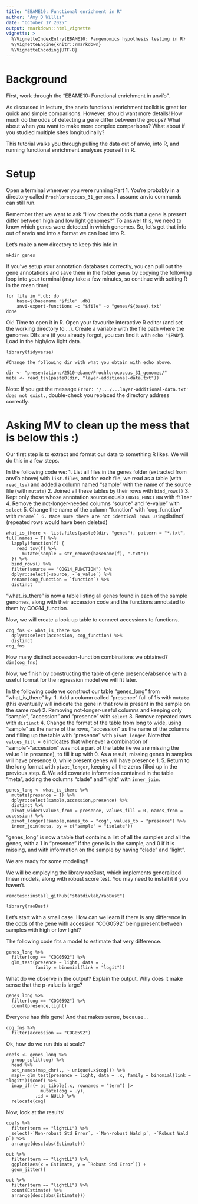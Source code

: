```yaml
---
title: "EBAME10: Functional enrichment in R"
author: "Amy D Willis"
date: "October 17 2025"
output: rmarkdown::html_vignette
vignette: >
  %\VignetteIndexEntry{EBAME10: Pangenomics hypothesis testing in R}
  %\VignetteEngine{knitr::rmarkdown}
  %\VignetteEncoding{UTF-8}
---
```



# Background

First, work through the "EBAME10: Functional enrichment in anvi'o". 

As discussed in lecture, the anvio functional enrichment toolkit is great for quick and simple comparisons. However, should want more details! How much do the odds of detecting a gene differ between the groups? What about when you want to make more complex comparisons? What about if you studied multiple sites longitudinally?

This tutorial walks you through pulling the data out of anvio, into R, and running functional enrichment analyses yourself in R. 

# Setup

Open a terminal wherever you were running Part 1. You're probably in a directory called `Prochlorococcus_31_genomes`. I assume anvio commands can still run. 

Remember that we want to ask "How does the odds that a gene is present differ between high and low light genomes?" To answer this, we need to know which genes were detected in which genomes. So, let's get that info out of anvio and into a format we can load into R.  

Let's make a new directory to keep this info in.  

```
mkdir genes 
```

If you've setup your annotation databases correctly, you can pull out the gene annotations and save them in the folder `genes` by copying the following loop into your terminal (may take a few minutes, so continue with setting R in the mean time):

```
for file in *.db; do
    base=$(basename "$file" .db)
    anvi-export-functions -c "$file" -o "genes/${base}.txt"
done
```


Ok! Time to open it in R. Open your favourite interactive R editor (and set the working directory to ...). Create a variable with the file path where the genomes DBs are (if you already forgot, you can find it with `echo "$PWD"`). Load in the high/low light data.  


```
library(tidyverse)

#Change the following dir with what you obtain with echo above.

dir <- "presentations/2510-ebame/Prochlorococcus_31_genomes/"
meta <- read_tsv(paste0(dir, "layer-additional-data.txt"))
```

Note: If you get the message `Error: '/.../...layer-additional-data.txt' does not exist.`, double-check you replaced the directory address correctly.

# Asking MV to clean up the mess that is below this :)

Our first step is to extract and format our data to something R likes. We will do this in a few steps.

In the following code we:
1. List all files in the genes folder (extracted from anvi'o above) with `list.files`, and for each file, we read as a table (with `read_tsv`) and added a column named "sample" with the name of the source file (with `mutate`)
2. Joined all these tables by their rows with `bind_rows()`
3. Kept only those whose annotation source equals `COG14_FUNCTION` with `filter`
4. Remove the not-longer-needed columns "source" and "e-value" with `select`
5. Change the name of the column "function" with "cog_function" with `rename``
6. Made sure there are not identical rows using `distinct` (repeated rows would have been deleted)

```
what_is_there <- list.files(paste0(dir, "genes"), pattern = "*.txt", full.names = T) %>%
  lapply(function(f) {
    read_tsv(f) %>%
      mutate(sample = str_remove(basename(f), ".txt"))
  }) %>%
  bind_rows() %>%
  filter(source == "COG14_FUNCTION") %>% 
  dplyr::select(-source, -`e_value`) %>% 
  rename(cog_function = `function`) %>% 
  distinct
```

"what_is_there" is now a table listing all genes found in each of the sample genomes, along with their accession code and the functions annotated to them by COG14_function. 

Now, we will create a look-up table to connect accessions to functions.

```
cog_fns <- what_is_there %>% 
  dplyr::select(accession, cog_function) %>% 
  distinct
cog_fns
```

How many distinct accession-function combinations we obtained? `dim(cog_fns)`

Now, we finish by constructing the table of gene presence/absence with a useful format for the regression model we will fit later. 

In the following code we construct our table "genes_long" from "what_is_there" by:
1. Add a column called "presence" full of 1's with `mutate` (this eventually will indicate the gene in that row is present in the sample on the same row)
2. Removing not-longer-useful columns and keeping only "sample", "accession" and "presence" with `select`
3. Remove repeated rows with `distinct`
4. Change the format of the table from long to wide, using "sample" as the name of the rows, "accession" as the name of the columns and filling up the table with "presence" with `pivot_longer`. Note that `values_fill = 0` indicates that whenever a combination of "sample"-"accession" was not a part of the table (ie we are missing the value 1 in presence), to fill it up with 0. As a result, missing genes in samples will have presence 0, while present genes will have presence 1. 
5. Return to the long format with `pivot_longer`, keeping all the zeros filled up in the previous step. 
6. We add covariate information contained in the table "meta", adding the columns "clade" and "light" with `inner_join`.


```
genes_long <- what_is_there %>%
  mutate(presence = 1) %>%
  dplyr::select(sample,accession,presence) %>%
  distinct %>% 
  pivot_wider(values_from = presence, values_fill = 0, names_from = accession) %>%
  pivot_longer(!sample,names_to = "cog", values_to = "presence") %>% 
  inner_join(meta, by = c("sample" = "isolate")) 
```

"genes_long" is now a table that contains a list of all the samples and all the genes, with a 1 in "presence" if the gene is in the sample, and 0 if it is missing, and with information on the sample by having "clade" and "light". 

We are ready for some modeling!! 

We will be employing the library raoBust, which implements generalized linear models, along with robust score test. You may need to install it if you haven't. 

```
remotes::install_github("statdivlab/raoBust")

library(raoBust)
```

Let's start with a small case. How can we learn if there is any difference in the odds of the gene with accession "COG0592" being present between samples with high or low light? 

The following code fits a model to estimate that very difference.

```
genes_long %>%
  filter(cog == "COG0592") %>%
  glm_test(presence ~ light, data = .,
           family = binomial(link = "logit"))
```

What do we observe in the output? 
Explain the output. Why does it make sense that the p-value is large?

```
genes_long %>%
  filter(cog == "COG0592") %>% 
  count(presence,light) 
```

Everyone has this gene! And that makes sense, because...

```
cog_fns %>%
  filter(accession == "COG0592") 
```

Ok, how do we run this at scale?

```
coefs <- genes_long %>%
  group_split(cog) %>%
  head %>% 
  set_names(map_chr(., ~ unique(.x$cog))) %>%
  map(~ glm_test(presence ~ light, data = .x, family = binomial(link = "logit"))$coef) %>%
  imap_dfr(~ as_tibble(.x, rownames = "term") |>
             mutate(cog = .y),
           .id = NULL) %>%
  relocate(cog)
```

Now, look at the results!

```
coefs %>%
  filter(term == "lightLL") %>%
  select(-`Non-robust Std Error`, -`Non-robust Wald p`, -`Robust Wald p`) %>%
  arrange(desc(abs(Estimate)))

out %>%
  filter(term == "lightLL") %>%
  ggplot(aes(x = Estimate, y = `Robust Std Error`)) +
  geom_jitter()

out %>%
  filter(term == "lightLL") %>%
  count(Estimate) %>%
  arrange(desc(abs(Estimate)))
```


